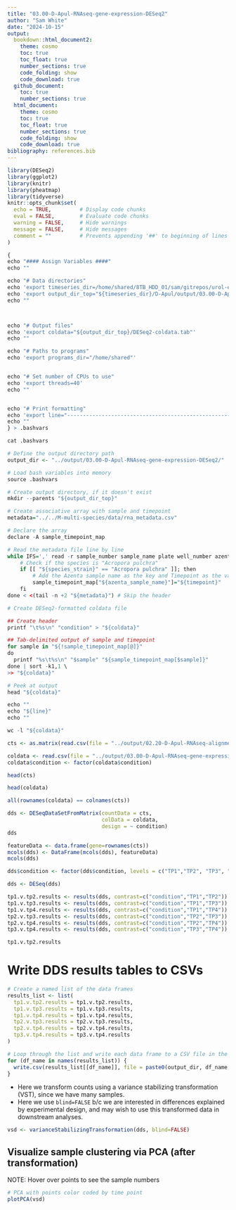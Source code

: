 ```yaml
---
title: "03.00-D-Apul-RNAseq-gene-expression-DESeq2"
author: "Sam White"
date: "2024-10-15"
output: 
  bookdown::html_document2:
    theme: cosmo
    toc: true
    toc_float: true
    number_sections: true
    code_folding: show
    code_download: true
  github_document:
    toc: true
    number_sections: true
  html_document:
    theme: cosmo
    toc: true
    toc_float: true
    number_sections: true
    code_folding: show
    code_download: true
bibliography: references.bib
---
```


```r
library(DESeq2)
library(ggplot2)
library(knitr)
library(pheatmap)
library(tidyverse)
knitr::opts_chunk$set(
  echo = TRUE,         # Display code chunks
  eval = FALSE,        # Evaluate code chunks
  warning = FALSE,     # Hide warnings
  message = FALSE,     # Hide messages
  comment = ""         # Prevents appending '##' to beginning of lines in code output
)
```

```r
{
echo "#### Assign Variables ####"
echo ""

echo "# Data directories"
echo 'export timeseries_dir=/home/shared/8TB_HDD_01/sam/gitrepos/urol-e5/timeseries_molecular'
echo 'export output_dir_top="${timeseries_dir}/D-Apul/output/03.00-D-Apul-RNAseq-gene-expression-DESeq2"'
echo ""



echo "# Output files"
echo 'export coldata="${output_dir_top}/DESeq2-coldata.tab"'
echo ""

echo "# Paths to programs"
echo 'export programs_dir="/home/shared"'


echo "# Set number of CPUs to use"
echo 'export threads=40'
echo ""


echo "# Print formatting"
echo 'export line="--------------------------------------------------------"'
echo ""
} > .bashvars

cat .bashvars
```

```r
# Define the output directory path
output_dir <- "../output/03.00-D-Apul-RNAseq-gene-expression-DESeq2/"
```

```r
# Load bash variables into memory
source .bashvars

# Create output directory, if it doesn't exist
mkdir --parents "${output_dir_top}"

# Create associative array with sample and timepoint
metadata="../../M-multi-species/data/rna_metadata.csv"

# Declare the array
declare -A sample_timepoint_map

# Read the metadata file line by line
while IFS=',' read -r sample_number sample_name plate well_number azenta_sample_name colony_id timepoint sample_type species_strain SampleBuffer; do
    # Check if the species is "Acropora pulchra"
    if [[ "${species_strain}" == "Acropora pulchra" ]]; then
        # Add the Azenta sample name as the key and Timepoint as the value in the associative array
        sample_timepoint_map["${azenta_sample_name}"]="${timepoint}"
    fi
done < <(tail -n +2 "${metadata}") # Skip the header

# Create DESeq2-formatted coldata file

## Create header
printf "\t%s\n" "condition" > "${coldata}"

## Tab-delimited output of sample and timepoint
for sample in "${!sample_timepoint_map[@]}"
do
  printf "%s\t%s\n" "$sample" "${sample_timepoint_map[$sample]}"
done | sort -k1,1 \
>> "${coldata}"

# Peek at output
head "${coldata}"

echo ""
echo "${line}"
echo ""

wc -l "${coldata}"
```

```r
cts <- as.matrix(read.csv(file = "../output/02.20-D-Apul-RNAseq-alignment-HiSat2/apul-gene_count_matrix.csv", row.names="gene_id", check.names = FALSE))

coldata <- read.csv(file = "../output/03.00-D-Apul-RNAseq-gene-expression-DESeq2/DESeq2-coldata.tab", row.names=1, sep = "\t")
coldata$condition <- factor(coldata$condition)

head(cts)

head(coldata)
```

```r
all(rownames(coldata) == colnames(cts))
```

```r
dds <- DESeqDataSetFromMatrix(countData = cts,
                              colData = coldata,
                              design = ~ condition)
dds

```

```r
featureData <- data.frame(gene=rownames(cts))
mcols(dds) <- DataFrame(mcols(dds), featureData)
mcols(dds)
```

```r
dds$condition <- factor(dds$condition, levels = c("TP1","TP2", "TP3", "TP4"))
```

```r
dds <- DESeq(dds)

```

```r
tp1.v.tp2.results <- results(dds, contrast=c("condition","TP1","TP2"))
tp1.v.tp3.results <- results(dds, contrast=c("condition","TP1","TP3"))
tp1.v.tp4.results <- results(dds, contrast=c("condition","TP1","TP4"))
tp2.v.tp3.results <- results(dds, contrast=c("condition","TP2","TP3"))
tp2.v.tp4.results <- results(dds, contrast=c("condition","TP2","TP4"))
tp3.v.tp4.results <- results(dds, contrast=c("condition","TP3","TP4"))

tp1.v.tp2.results
```

# Write DDS results tables to CSVs
```r
# Create a named list of the data frames
results_list <- list(
  tp1.v.tp2.results = tp1.v.tp2.results,
  tp1.v.tp3.results = tp1.v.tp3.results,
  tp1.v.tp4.results = tp1.v.tp4.results,
  tp2.v.tp3.results = tp2.v.tp3.results,
  tp2.v.tp4.results = tp2.v.tp4.results,
  tp3.v.tp4.results = tp3.v.tp4.results
)

# Loop through the list and write each data frame to a CSV file in the specified directory
for (df_name in names(results_list)) {
  write.csv(results_list[[df_name]], file = paste0(output_dir, df_name, ".csv"), row.names = FALSE)
}
```

- Here we transform counts using a variance stabilizing transformation (VST), since we have many samples. 
- Here we use `blind=FALSE` b/c we are interested in differences explained by experimental design, and may wish to use this transformed data in downstream analyses. 
```r
vsd <- varianceStabilizingTransformation(dds, blind=FALSE)
```

## Visualize sample clustering via PCA (after transformation)

NOTE: Hover over points to see the sample numbers

```r
# PCA with points color coded by time point 
plotPCA(vsd)
```
